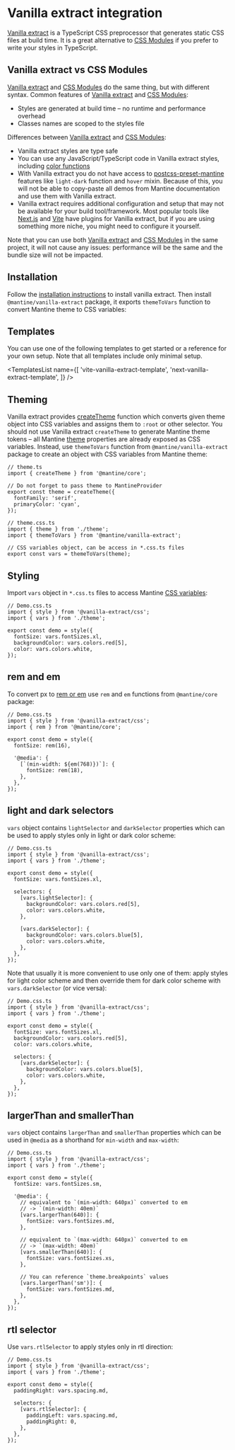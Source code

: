 

# Vanilla extract integration

[Vanilla extract](https://vanilla-extract.style/) is a TypeScript CSS preprocessor that generates static CSS files at build time.
It is a great alternative to [CSS Modules](/styles/css-modules) if you prefer to write your styles in TypeScript.

## Vanilla extract vs CSS Modules

[Vanilla extract](https://vanilla-extract.style/) and [CSS Modules](/styles/css-modules) do the same thing,
but with different syntax. Common features of [Vanilla extract](https://vanilla-extract.style/) and [CSS Modules](/styles/css-modules):

- Styles are generated at build time – no runtime and performance overhead
- Classes names are scoped to the styles file

Differences between [Vanilla extract](https://vanilla-extract.style/) and [CSS Modules](/styles/css-modules):

- Vanilla extract styles are type safe
- You can use any JavaScript/TypeScript code in Vanilla extract styles, including [color functions](/styles/color-functions)
- With Vanilla extract you do not have access to [postcss-preset-mantine](/styles/postcss-preset) features like `light-dark` function and `hover` mixin.
  Because of this, you will not be able to copy-paste all demos from Mantine documentation and use them with Vanilla extract.
- Vanilla extract requires additional configuration and setup that may not be available for your build tool/framework.
  Most popular tools like [Next.js](https://nextjs.org/) and [Vite](https://vitejs.dev/) have plugins for Vanilla extract,
  but if you are using something more niche, you might need to configure it yourself.

Note that you can use both [Vanilla extract](https://vanilla-extract.style/) and [CSS Modules](/styles/css-modules) in the same project,
it will not cause any issues: performance will be the same and the bundle size will not be impacted.

## Installation

Follow the [installation instructions](https://vanilla-extract.style/documentation/getting-started) to install vanilla extract.
Then install `@mantine/vanilla-extract` package, it exports `themeToVars` function to convert Mantine theme to CSS variables:

<InstallScript packages="@mantine/vanilla-extract" />

## Templates

You can use one of the following templates to get started or a reference for your own setup.
Note that all templates include only minimal setup.

<TemplatesList
  name={[
    'vite-vanilla-extract-template',
    'next-vanilla-extract-template',
  ]}
/>

## Theming

Vanilla extract provides [createTheme](https://vanilla-extract.style/documentation/theming/)
function which converts given theme object into CSS variables and assigns them to `:root` or other selector.
You should not use Vanilla extract `createTheme` to generate Mantine theme tokens – all Mantine [theme](/theming/theme-object)
properties are already exposed as CSS variables. Instead, use `themeToVars` function from `@mantine/vanilla-extract` package
to create an object with CSS variables from Mantine theme:

```tsx
// theme.ts
import { createTheme } from '@mantine/core';

// Do not forget to pass theme to MantineProvider
export const theme = createTheme({
  fontFamily: 'serif',
  primaryColor: 'cyan',
});
```

```tsx
// theme.css.ts
import { theme } from './theme';
import { themeToVars } from '@mantine/vanilla-extract';

// CSS variables object, can be access in *.css.ts files
export const vars = themeToVars(theme);
```

## Styling

Import `vars` object in `*.css.ts` files to access Mantine [CSS variables](/styles/css-variables):

```tsx
// Demo.css.ts
import { style } from '@vanilla-extract/css';
import { vars } from './theme';

export const demo = style({
  fontSize: vars.fontSizes.xl,
  backgroundColor: vars.colors.red[5],
  color: vars.colors.white,
});
```

## rem and em

To convert px to [rem or em](/styles/rem) use `rem` and `em` functions from `@mantine/core` package:

```tsx
// Demo.css.ts
import { style } from '@vanilla-extract/css';
import { rem } from '@mantine/core';

export const demo = style({
  fontSize: rem(16),

  '@media': {
    [`(min-width: ${em(768)})`]: {
      fontSize: rem(18),
    },
  },
});
```

## light and dark selectors

`vars` object contains `lightSelector` and `darkSelector` properties which can be used to
apply styles only in light or dark color scheme:

```tsx
// Demo.css.ts
import { style } from '@vanilla-extract/css';
import { vars } from './theme';

export const demo = style({
  fontSize: vars.fontSizes.xl,

  selectors: {
    [vars.lightSelector]: {
      backgroundColor: vars.colors.red[5],
      color: vars.colors.white,
    },

    [vars.darkSelector]: {
      backgroundColor: vars.colors.blue[5],
      color: vars.colors.white,
    },
  },
});
```

Note that usually it is more convenient to use only one of them:
apply styles for light color scheme and then override them for dark color scheme
with `vars.darkSelector` (or vice versa):

```tsx
// Demo.css.ts
import { style } from '@vanilla-extract/css';
import { vars } from './theme';

export const demo = style({
  fontSize: vars.fontSizes.xl,
  backgroundColor: vars.colors.red[5],
  color: vars.colors.white,

  selectors: {
    [vars.darkSelector]: {
      backgroundColor: vars.colors.blue[5],
      color: vars.colors.white,
    },
  },
});
```

## largerThan and smallerThan

`vars` object contains `largerThan` and `smallerThan` properties which can be used in
`@media` as a shorthand for `min-width` and `max-width`:

```tsx
// Demo.css.ts
import { style } from '@vanilla-extract/css';
import { vars } from './theme';

export const demo = style({
  fontSize: vars.fontSizes.sm,

  '@media': {
    // equivalent to `(min-width: 640px)` converted to em
    // -> `(min-width: 40em)`
    [vars.largerThan(640)]: {
      fontSize: vars.fontSizes.md,
    },

    // equivalent to `(max-width: 640px)` converted to em
    // -> `(max-width: 40em)`
    [vars.smallerThan(640)]: {
      fontSize: vars.fontSizes.xs,
    },

    // You can reference `theme.breakpoints` values
    [vars.largerThan('sm')]: {
      fontSize: vars.fontSizes.md,
    },
  },
});
```

## rtl selector

Use `vars.rtlSelector` to apply styles only in rtl direction:

```tsx
// Demo.css.ts
import { style } from '@vanilla-extract/css';
import { vars } from './theme';

export const demo = style({
  paddingRight: vars.spacing.md,

  selectors: {
    [vars.rtlSelector]: {
      paddingLeft: vars.spacing.md,
      paddingRight: 0,
    },
  },
});
```
